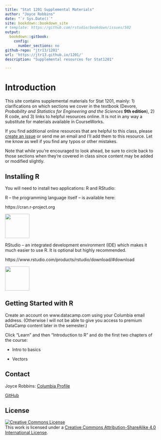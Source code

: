 ```yaml
--- 
title: "Stat 1201 Supplemental Materials"
author: "Joyce Robbins"
date: "`r Sys.Date()`"
site: bookdown::bookdown_site
# template: https://github.com/rstudio/bookdown/issues/502
output:
  bookdown::gitbook:
    config:
      number_sections: no
github-repo: "jtr13/1201"
url: 'https://jtr13.github.io/1201/'
description: "Supplemental resources for Stat1201"

---
```


# Introduction {-}

This site contains supplemental materials for Stat 1201, mainly: 1) clarifications on which sections we cover in the textbook (Devore, *Probability and Statistics for Engineering and the Sciences* **9th edition**), 2) R code, and 3) links to helpful resources online. It is not in any way a substitute for materials available in CourseWorks.

If you find additional online resources that are helpful to this class, please [create an issue](https://github.com/jtr13/1201/issues/new) or send me an email and I'll add them to this resource. Let me know as well if you find any typos or other mistakes. 

Note that while you're encouraged to look ahead, be sure to circle back to those sections when they're covered in class since content may be added or modified slightly.

## Installing R {-}

You will need to install two applications: R and RStudio:

R -- the programming language itself -- is available here:

https://cran.r-project.org

<img src = "images/rlogo.jpeg" height = "80px"/>

RStudio -- an integrated development environment (IDE) which makes it much easier to use R. It is optional but highly recommended.

https://www.rstudio.com/products/rstudio/download/#download

<img src = "images/rstudiologo.png" height = "80px"/>

## Getting Started with R {-}

Create an account on www.datacamp.com using your Columbia email address. (Otherwise I will not be able to give you access to premium DataCamp content later in the semester.)

Click "Learn" and then "Introduction to R" and do the first two chapters of the course:

* Intro to basics

* Vectors

<!-- Contact -->
## Contact {-}

Joyce Robbins: 
[Columbia Profile](http://stat.columbia.edu/department-directory/name/joyce-robbins/){target="_blank"}

[GitHub](https://github.com/jtr13){target="_blank"}

<!-- License -->
## License {-}

<a rel="license" href="http://creativecommons.org/licenses/by-sa/4.0/" target="_blank"><img alt="Creative Commons License" style="border-width:0" src="https://i.creativecommons.org/l/by-sa/4.0/88x31.png" /></a><br />This work is licensed under a <a rel="license" href="http://creativecommons.org/licenses/by-sa/4.0/" target="_blank">Creative Commons Attribution-ShareAlike 4.0 International License</a>.
